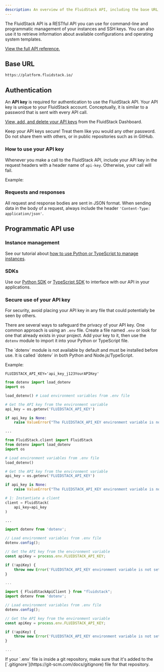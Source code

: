 ---
description: An overview of the FluidStack API, including the base URL, authentication, how to use the API key, request and response format, and programmatic use of the API.
---

The FluidStack API is a RESTful API you can use for command-line and programmatic management of your instances and SSH keys. You can also use it to retrieve information about available configurations and operating system templates.

[View the full API reference.](/api-reference)

## Base URL

`https://platform.fluidstack.io/`

## Authentication

An **API key** is required for authentication to use the FluidStack API. Your API key is unique to your FluidStack account. Conceptually, it is similar to a password that is sent with every API call. 

[View, add, and delete your API keys](/dashboard/api-keys) from the FluidStack Dashboard.

<Warning>
  Keep your API keys secure! Treat them like you would any other password. Do not share them with others, or in public repositories such as in GitHub. 
</Warning>

### How to use your API key

Whenever you make a call to the FluidStack API, include your API key in the request headers with a header name of `api-key`. Otherwise, your call will fail. 

Example:
<EndpointRequestSnippet endpoint='GET /instances' />

### Requests and responses

All request and response bodies are sent in JSON format. When sending data in the body of a request, always include the header `'Content-Type: application/json'`.

## Programmatic API use

### Instance management

See our tutorial about [how to use Python or TypeScript to manage instances](/instances/manage/programmatic).

### SDKs

Use our [Python SDK](/sdks/python/overview) or [TypeScript SDK](/sdks/typescript/overview) to interface with our API in your applications.

### Secure use of your API key

For security, avoid placing your API key in any file that could potentially be seen by others.

There are several ways to safeguard the privacy of your API key. One common approach is using an `.env` file. Create a file named `.env` or look for one that already exists in your project. Add your key to it, then use the `dotenv` module to import it into your Python or TypeScript file. 

<Note title="Note">
The `dotenv` module is not available by default and must be installed before use. It is called `dotenv` in both Python and Node.js/TypeScript.
</Note>

Example:

```properties .env file
FLUIDSTACK_API_KEY='api_key_j123YourAPIKey'
```

<CodeBlocks>

```python Python
from dotenv import load_dotenv
import os

load_dotenv() # Load environment variables from .env file

# Get the API key from the environment variable
api_key = os.getenv('FLUIDSTACK_API_KEY')

if api_key is None:
    raise ValueError("The FLUIDSTACK_API_KEY environment variable is not set in the .env file.")

...
```

```python Python SDK
from FluidStack.client import FluidStack
from dotenv import load_dotenv
import os

# Load environment variables from .env file
load_dotenv()

# Get the API key from the environment variable
api_key = os.getenv('FLUIDSTACK_API_KEY')

if api_key is None:
    raise ValueError("The FLUIDSTACK_API_KEY environment variable is not set in the .env file.")

# 1: Instantiate a client
client = FluidStack(
    api_key=api_key
)

...
```

```ts TypeScript
import dotenv from 'dotenv';

// Load environment variables from .env file
dotenv.config();

// Get the API key from the environment variable
const apiKey = process.env.FLUIDSTACK_API_KEY;

if (!apiKey) {
    throw new Error('FLUIDSTACK_API_KEY environment variable is not set.');
}

...
```

```ts TypeScript SDK
import { FluidStackApiClient } from "fluidstack";
import dotenv from 'dotenv';

// Load environment variables from .env file
dotenv.config();

// Get the API key from the environment variable
const apiKey = process.env.FLUIDSTACK_API_KEY;

if (!apiKey) {
    throw new Error('FLUIDSTACK_API_KEY environment variable is not set.');
}

...
```
</CodeBlocks>

<Warning>
  If your `.env` file is inside a git repository, make sure that it's added to the [`.gitignore`](https://git-scm.com/docs/gitignore) file for that repository.
</Warning>